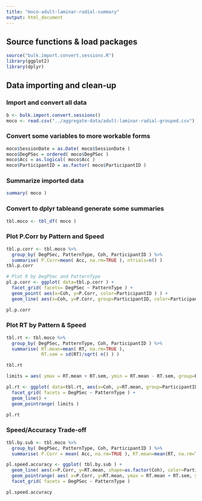 ```yaml
---
title: "moco-adult-laminar-radial-summary"
output: html_document
---
```


## Source functions & load packages
```r
source("bulk.import.convert.sessions.R")
library(ggplot2)
library(dplyr)
```

## Data importing and clean-up

### Import and convert all data
```r
b <- bulk.import.convert.sessions()
moco <- read.csv("../aggregate-data/adult-laminar-radial-grouped.csv")
```

### Convert some variables to more workable forms
```r
moco$SessionDate = as.Date( moco$SessionDate )
moco$DegPSec = ordered( moco$DegPSec )
moco$Acc = as.logical( moco$Acc )
moco$ParticipantID = as.factor( moco$ParticipantID )
```

### Summarize imported data
```r
summary( moco )
```

### Convert to dplyr tableand generate some summaries
```r
tbl.moco <- tbl_df( moco )
```

### Plot P.Corr by Pattern and Speed
```r
tbl.p.corr <- tbl.moco %>%
  group_by( DegPSec, PatternType, Coh, ParticipantID ) %>%
  summarise( P.Corr=mean( Acc, na.rm=TRUE ), ntrials=n() )
tbl.p.corr

# Plot R by DegPSec and PatternType
pl.p.corr <- ggplot( data=tbl.p.corr ) +
  facet_grid( facets= DegPSec ~ PatternType ) +
  geom_point( aes(x=Coh, y=P.Corr, color=ParticipantID ) ) +
  geom_line( aes(x=Coh, y=P.Corr, group=ParticipantID, color=ParticipantID) )

pl.p.corr
```

### Plot RT by Pattern & Speed
```r
tbl.rt <- tbl.moco %>%
  group_by( DegPSec, PatternType, Coh, ParticipantID ) %>%
  summarise( RT.mean=mean( RT, na.rm=TRUE ), 
             RT.sem = sd(RT)/sqrt( n() ) )

tbl.rt

limits = aes( ymax = RT.mean + RT.sem, ymin = RT.mean - RT.sem, group=ParticipantID )

pl.rt <- ggplot( data=tbl.rt, aes(x=Coh, y=RT.mean, group=ParticipantID, color=ParticipantID) ) +
  facet_grid( facets = DegPSec ~ PatternType ) +
  geom_line() +
  geom_pointrange( limits )

pl.rt
```

### Speed/Accuracy Trade-off
```r
tbl.by.sub <- tbl.moco %>%
  group_by( DegPSec, PatternType, Coh, ParticipantID ) %>%
  summarise( P.Corr = mean( Acc, na.rm=TRUE ), RT.mean=mean(RT, na.rm=TRUE), RT.sem=sd(RT, na.rm=TRUE)/sqrt(n()) )

pl.speed.accuracy <- ggplot( tbl.by.sub ) +
  geom_line( aes(x=P.Corr, y=RT.mean, shape=as.factor(Coh), color=ParticipantID, group=ParticipantID)) +
  geom_pointrange( aes( x=P.Corr, y=RT.mean, ymax = RT.mean + RT.sem, ymin=RT.mean-RT.sem, group=ParticipantID, shape=as.factor(Coh), color=ParticipantID ) ) + 
  facet_grid( facets = DegPSec ~ PatternType )

pl.speed.accuracy
```